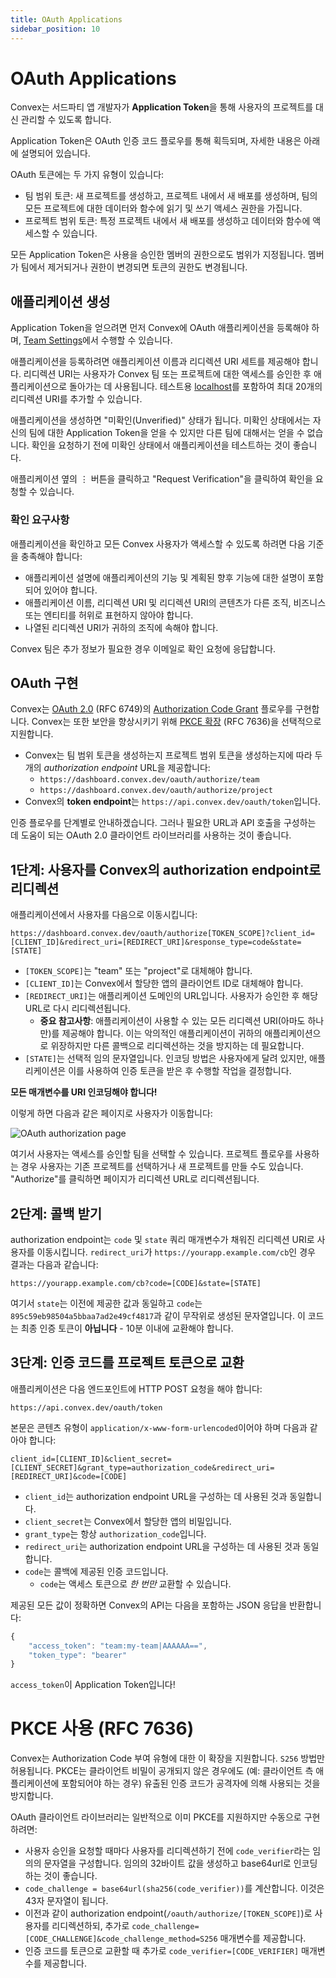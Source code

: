 ```yaml
---
title: OAuth Applications
sidebar_position: 10
---
```


# OAuth Applications

Convex는 서드파티 앱 개발자가 **Application Token**을 통해 사용자의 프로젝트를 대신 관리할 수 있도록 합니다.

Application Token은 OAuth 인증 코드 플로우를 통해 획득되며,
자세한 내용은 아래에 설명되어 있습니다.

OAuth 토큰에는 두 가지 유형이 있습니다:

- 팀 범위 토큰: 새 프로젝트를 생성하고, 프로젝트 내에서 새 배포를 생성하며,
  팀의 모든 프로젝트에 대한 데이터와 함수에 읽기 및 쓰기 액세스 권한을 가집니다.
- 프로젝트 범위 토큰: 특정 프로젝트 내에서 새 배포를 생성하고 데이터와 함수에 액세스할 수 있습니다.

<Admonition type="note">
  모든 Application Token은 사용을 승인한 멤버의 권한으로도 범위가 지정됩니다.
  멤버가 팀에서 제거되거나 권한이 변경되면 토큰의 권한도 변경됩니다.
</Admonition>

## 애플리케이션 생성

Application Token을 얻으려면 먼저 Convex에 OAuth 애플리케이션을 등록해야 하며,
[Team Settings](https://dashboard.convex.dev/team/settings/applications/oauth-apps)에서 수행할 수 있습니다.

애플리케이션을 등록하려면 애플리케이션 이름과 리디렉션 URI 세트를 제공해야 합니다.
리디렉션 URI는 사용자가 Convex 팀 또는 프로젝트에 대한 액세스를 승인한 후
애플리케이션으로 돌아가는 데 사용됩니다. 테스트용 [localhost](http://localhost)를
포함하여 최대 20개의 리디렉션 URI를 추가할 수 있습니다.

애플리케이션을 생성하면 "미확인(Unverified)" 상태가 됩니다. 미확인 상태에서는
자신의 팀에 대한 Application Token을 얻을 수 있지만 다른 팀에 대해서는 얻을 수 없습니다.
확인을 요청하기 전에 미확인 상태에서 애플리케이션을 테스트하는 것이 좋습니다.

애플리케이션 옆의 ⋮ 버튼을 클릭하고 "Request Verification"을 클릭하여 확인을 요청할 수 있습니다.

### 확인 요구사항

애플리케이션을 확인하고 모든 Convex 사용자가 액세스할 수 있도록 하려면
다음 기준을 충족해야 합니다:

- 애플리케이션 설명에 애플리케이션의 기능 및 계획된 향후 기능에 대한 설명이 포함되어 있어야 합니다.
- 애플리케이션 이름, 리디렉션 URI 및 리디렉션 URI의 콘텐츠가 다른 조직, 비즈니스 또는
  엔티티를 허위로 표현하지 않아야 합니다.
- 나열된 리디렉션 URI가 귀하의 조직에 속해야 합니다.

Convex 팀은 추가 정보가 필요한 경우 이메일로 확인 요청에 응답합니다.

## OAuth 구현

Convex는 [OAuth 2.0](https://oauth.net/2/) (RFC 6749)의
[Authorization Code Grant](https://oauth.net/2/grant-types/authorization-code/)
플로우를 구현합니다. Convex는 또한 보안을 향상시키기 위해
[PKCE 확장](https://oauth.net/2/pkce/) (RFC 7636)을 선택적으로 지원합니다.

- Convex는 팀 범위 토큰을 생성하는지 프로젝트 범위 토큰을 생성하는지에 따라
  두 개의 _authorization endpoint_ URL을 제공합니다:
  - `https://dashboard.convex.dev/oauth/authorize/team`
  - `https://dashboard.convex.dev/oauth/authorize/project`
- Convex의 **token endpoint**는 `https://api.convex.dev/oauth/token`입니다.

인증 플로우를 단계별로 안내하겠습니다. 그러나 필요한 URL과 API 호출을 구성하는 데
도움이 되는 OAuth 2.0 클라이언트 라이브러리를 사용하는 것이 좋습니다.

## 1단계: 사용자를 Convex의 authorization endpoint로 리디렉션

애플리케이션에서 사용자를 다음으로 이동시킵니다:

`https://dashboard.convex.dev/oauth/authorize[TOKEN_SCOPE]?client_id=[CLIENT_ID]&redirect_uri=[REDIRECT_URI]&response_type=code&state=[STATE]`

- `[TOKEN_SCOPE]`는 "team" 또는 "project"로 대체해야 합니다.
- `[CLIENT_ID]`는 Convex에서 할당한 앱의 클라이언트 ID로 대체해야 합니다.
- `[REDIRECT_URI]`는 애플리케이션 도메인의 URL입니다. 사용자가 승인한 후
  해당 URL로 다시 리디렉션됩니다.
  - **중요 참고사항**: 애플리케이션이 사용할 수 있는 모든 리디렉션 URI(아마도 하나만)를
    제공해야 합니다. 이는 악의적인 애플리케이션이 귀하의 애플리케이션으로 위장하지만
    다른 콜백으로 리디렉션하는 것을 방지하는 데 필요합니다.
- `[STATE]`는 선택적 임의 문자열입니다. 인코딩 방법은 사용자에게 달려 있지만,
  애플리케이션은 이를 사용하여 인증 토큰을 받은 후 수행할 작업을 결정합니다.

**모든 매개변수를 URI 인코딩해야 합니다!**

이렇게 하면 다음과 같은 페이지로 사용자가 이동합니다:

![OAuth authorization page](/screenshots/oauth-page.png)

여기서 사용자는 액세스를 승인할 팀을 선택할 수 있습니다. 프로젝트 플로우를 사용하는 경우
사용자는 기존 프로젝트를 선택하거나 새 프로젝트를 만들 수도 있습니다.
"Authorize"를 클릭하면 페이지가 리디렉션 URL로 리디렉션됩니다.

## 2단계: 콜백 받기

authorization endpoint는 `code` 및 `state` 쿼리 매개변수가 채워진
리디렉션 URI로 사용자를 이동시킵니다. `redirect_uri`가
`https://yourapp.example.com/cb`인 경우 결과는 다음과 같습니다:

`https://yourapp.example.com/cb?code=[CODE]&state=[STATE]`

여기서 `state`는 이전에 제공한 값과 동일하고 `code`는
`895c59eb98504a5bbaa7ad2e49cf4817`과 같이 무작위로 생성된 문자열입니다.
이 코드는 최종 인증 토큰이 **아닙니다** - 10분 이내에 교환해야 합니다.

## 3단계: 인증 코드를 프로젝트 토큰으로 교환

애플리케이션은 다음 엔드포인트에 HTTP POST 요청을 해야 합니다:

`https://api.convex.dev/oauth/token`

본문은 콘텐츠 유형이 `application/x-www-form-urlencoded`이어야 하며
다음과 같아야 합니다:

`client_id=[CLIENT_ID]&client_secret=[CLIENT_SECRET]&grant_type=authorization_code&redirect_uri=[REDIRECT_URI]&code=[CODE]`

- `client_id`는 authorization endpoint URL을 구성하는 데 사용된 것과 동일합니다.
- `client_secret`는 Convex에서 할당한 앱의 비밀입니다.
- `grant_type`는 항상 `authorization_code`입니다.
- `redirect_uri`는 authorization endpoint URL을 구성하는 데 사용된 것과 동일합니다.
- `code`는 콜백에 제공된 인증 코드입니다.
  - `code`는 액세스 토큰으로 _한 번만_ 교환할 수 있습니다.

제공된 모든 값이 정확하면 Convex의 API는 다음을 포함하는 JSON 응답을 반환합니다:

```jsx
{
	"access_token": "team:my-team|AAAAAA==",
	"token_type": "bearer"
}
```

`access_token`이 Application Token입니다!

# PKCE 사용 (RFC 7636)

Convex는 Authorization Code 부여 유형에 대한 이 확장을 지원합니다.
`S256` 방법만 허용됩니다. PKCE는 클라이언트 비밀이 공개되지 않은 경우에도
(예: 클라이언트 측 애플리케이션에 포함되어야 하는 경우)
유출된 인증 코드가 공격자에 의해 사용되는 것을 방지합니다.

OAuth 클라이언트 라이브러리는 일반적으로 이미 PKCE를 지원하지만 수동으로 구현하려면:

- 사용자 승인을 요청할 때마다 사용자를 리디렉션하기 전에
  `code_verifier`라는 임의의 문자열을 구성합니다. 임의의 32바이트 값을 생성하고
  base64url로 인코딩하는 것이 좋습니다.
- `code_challenge = base64url(sha256(code_verifier))`를 계산합니다.
  이것은 43자 문자열이 됩니다.
- 이전과 같이 authorization endpoint(`/oauth/authorize/[TOKEN_SCOPE]`)로
  사용자를 리디렉션하되, 추가로 `code_challenge=[CODE_CHALLENGE]&code_challenge_method=S256`
  매개변수를 제공합니다.
- 인증 코드를 토큰으로 교환할 때 추가로 `code_verifier=[CODE_VERIFIER]` 매개변수를 제공합니다.
